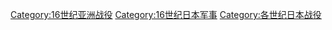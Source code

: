 [[Category:16世纪亚洲战役‎|Category:16世纪亚洲战役‎]]
[[Category:16世纪日本军事|Category:16世纪日本军事]]
[[Category:各世纪日本战役|Category:各世纪日本战役]]